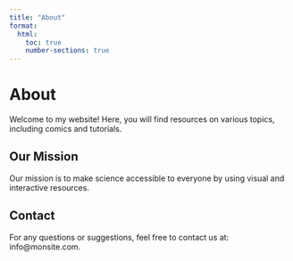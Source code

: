 ```yaml
---
title: "About"
format: 
  html: 
    toc: true
    number-sections: true
---
```


# About

Welcome to my website! Here, you will find resources on various topics, including comics and tutorials.

## Our Mission

Our mission is to make science accessible to everyone by using visual and interactive resources.

## Contact

For any questions or suggestions, feel free to contact us at: info@monsite.com.
